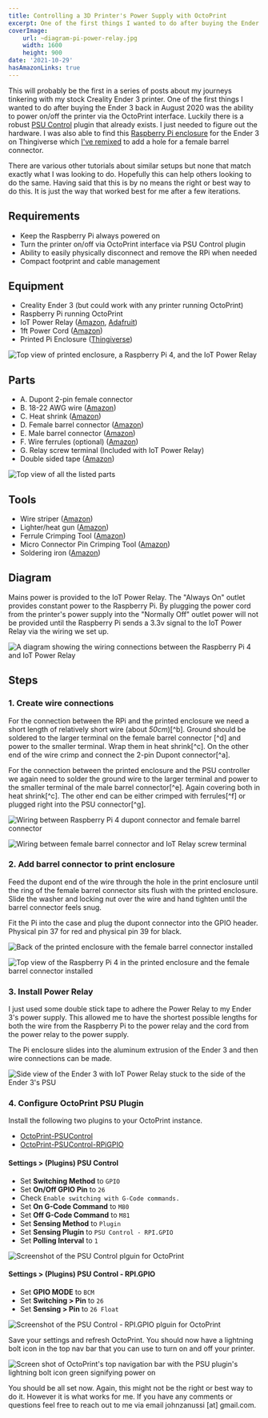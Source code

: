 ```yaml
---
title: Controlling a 3D Printer's Power Supply with OctoPrint
excerpt: One of the first things I wanted to do after buying the Ender 3 back in August 2020 was the ability to power on/off the printer via the OctoPrint interface. Luckily there is a robust PSU Control plugin that already exists. I just needed to figure out the hardware...
coverImage:
    url: ~diagram-pi-power-relay.jpg
    width: 1600
    height: 900
date: '2021-10-29'
hasAmazonLinks: true
---
```


This will probably be the first in a series of posts about my journeys tinkering with my stock Creality Ender 3 printer. One of the first things I wanted to do after buying the Ender 3 back in August 2020 was the ability to power on/off the printer via the OctoPrint interface. Luckily there is a robust [PSU Control](https://plugins.octoprint.org/plugins/psucontrol/) plugin that already exists. I just needed to figure out the hardware. I was also able to find this [Raspberry Pi enclosure](https://www.thingiverse.com/thing:4586351) for the Ender 3 on Thingiverse which [I've remixed](https://www.thingiverse.com/thing:5031152) to add a hole for a female barrel connector.

There are various other tutorials about similar setups but none that match exactly what I was looking to do. Hopefully this can help others looking to do the same. Having said that this is by no means the right or best way to do this. It is just the way that worked best for me after a few iterations.

## Requirements

-   Keep the Raspberry Pi always powered on
-   Turn the printer on/off via OctoPrint interface via PSU Control plugin
-   Ability to easily physically disconnect and remove the RPi when needed
-   Compact footprint and cable management

## Equipment

-   Creality Ender 3 (but could work with any printer running OctoPrint)
-   Raspberry Pi running OctoPrint
-   IoT Power Relay ([Amazon](https://www.amazon.com/Iot-Relay-Enclosed-High-Power-Raspberry/dp/B00WV7GMA2), [Adafruit](https://www.adafruit.com/product/2935))
-   1ft Power Cord ([Amazon](https://amzn.to/3b63cFg))
-   Printed Pi Enclosure ([Thingiverse](https://www.thingiverse.com/thing:5031152))

![Top view of printed enclosure, a Raspberry Pi 4, and the IoT Power Relay](~equipment-pi-case-power-relay-rpi-4.jpg)

## Parts

-   A. Dupont 2-pin female connector
-   B. 18-22 AWG wire ([Amazon](https://amzn.to/3CivZm0))
-   C. Heat shrink ([Amazon](https://amzn.to/3BcPn2k))
-   D. Female barrel connector ([Amazon](https://amzn.to/3b5X6oo))
-   E. Male barrel connector ([Amazon](https://amzn.to/3b5X6oo))
-   F. Wire ferrules (optional) ([Amazon](https://amzn.to/3nxtiXM))
-   G. Relay screw terminal (Included with IoT Power Relay)
-   Double sided tape ([Amazon](https://amzn.to/3Ekhvmp))

![Top view of all the listed parts](~parts-list.jpg)

## Tools

-   Wire striper ([Amazon](https://amzn.to/3jC8kpj))
-   Lighter/heat gun ([Amazon](https://amzn.to/3jC42hP))
-   Ferrule Crimping Tool ([Amazon](https://amzn.to/3nxtiXM))
-   Micro Connector Pin Crimping Tool ([Amazon](https://amzn.to/3CeQVdG))
-   Soldering iron ([Amazon](https://amzn.to/3pyJU3I))

## Diagram

Mains power is provided to the IoT Power Relay. The "Always On" outlet provides constant power to the Raspberry Pi. By plugging the power cord from the printer's power supply into the "Normally Off" outlet power will not be provided until the Raspberry Pi sends a 3.3v signal to the IoT Power Relay via the wiring we set up.

![A diagram showing the wiring connections between the Raspberry Pi 4 and IoT Power Relay](~diagram-pi-power-relay.jpg)

## Steps

### 1. Create wire connections

For the connection between the RPi and the printed enclosure we need a short length of relatively short wire (about _50cm_)[^b]. Ground should be soldered to the larger terminal on the female barrel connector [^d] and power to the smaller terminal. Wrap them in heat shrink[^c]. On the other end of the wire crimp and connect the 2-pin Dupont connector[^a].

For the connection between the printed enclosure and the PSU controller we again need to solder the ground wire to the larger terminal and power to the smaller terminal of the male barrel connector[^e]. Again covering both in heat shrink[^c]. The other end can be either crimped with ferrules[^f] or plugged right into the PSU connector[^g].

![Wiring between Raspberry Pi 4 dupont connector and female barrel connector](~wiring-rpi-to-print-enclosure.jpg)

![Wiring between female barrel connector and IoT Relay screw terminal](~wiring-print-enclosure-to-psu.jpg)

### 2. Add barrel connector to print enclosure

Feed the dupont end of the wire through the hole in the print enclosure until the ring of the female barrel connector sits flush with the printed enclosure. Slide the washer and locking nut over the wire and hand tighten until the barrel connector feels snug.

Fit the Pi into the case and plug the dupont connector into the GPIO header. Physical pin 37 for red and physical pin 39 for black.

![Back of the printed enclosure with the female barrel connector installed](~pi-enclosure-with-barrel-connector.jpg)

![Top view of the Raspberry Pi 4 in the printed enclosure and the female barrel connector installed](~pi-enclosure-with-rpi-and-barrel-connector.jpg)

### 3. Install Power Relay

I just used some double stick tape to adhere the Power Relay to my Ender 3's power supply. This allowed me to have the shortest possible lengths for both the wire from the Raspberry Pi to the power relay and the cord from the power relay to the power supply.

The Pi enclosure slides into the aluminum extrusion of the Ender 3 and then wire connections can be made.

![Side view of the Ender 3 with IoT Power Relay stuck to the side of the Ender 3's PSU](~ender-3-with-raspberry-pi-controlled-power.jpg)

### 4. Configure OctoPrint PSU Plugin

Install the following two plugins to your OctoPrint instance.

-   [OctoPrint-PSUControl](https://github.com/kantlivelong/OctoPrint-PSUControl)
-   [OctoPrint-PSUControl-RPiGPIO](https://github.com/kantlivelong/OctoPrint-PSUControl-RPiGPIO)

#### Settings > (Plugins) PSU Control

-   Set **Switching Method** to `GPIO`
-   Set **On/Off GPIO Pin** to `26`
-   Check `Enable switching with G-Code commands.`
-   Set **On G-Code Command** to `M80`
-   Set **Off G-Code Command** to `M81`
-   Set **Sensing Method** to `Plugin`
-   Set **Sensing Plugin** to `PSU Control - RPI.GPIO`
-   Set **Polling Interval** to `1`

![Screenshot of the PSU Control plguin for OctoPrint](~screenshot-octoprint-psu-control-settings.png)

#### Settings > (Plugins) PSU Control - RPI.GPIO

-   Set **GPIO MODE** to `BCM`
-   Set **Switching > Pin** to `26`
-   Set **Sensing > Pin** to `26 Float`

![Screenshot of the PSU Control - RPI.GPIO plguin for OctoPrint](~screenshot-octoprint-psu-control-settings-gpio.png)

Save your settings and refresh OctoPrint. You should now have a lightning bolt icon in the top nav bar that you can use to turn on and off your printer.

![Screen shot of OctoPrint's top navigation bar with the PSU plugin's lightning bolt icon green signifying power on](~screenshot-octoprint-nav-bar.jpg)

You should be all set now. Again, this might not be the right or best way to do it. However it is what works for me. If you have any comments or questions feel free to reach out to me via email johnzanussi [at] gmail.com.
